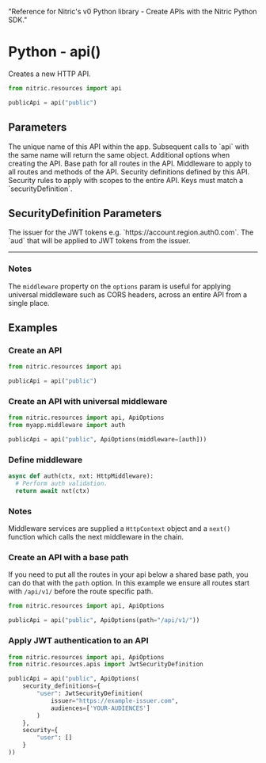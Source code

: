   "Reference for Nitric's v0 Python library - Create APIs with the Nitric Python SDK."

# Python - api()

Creates a new HTTP API.

```python
from nitric.resources import api

publicApi = api("public")
```

## Parameters

<Properties>
  <Property name="name" required type="string">
    The unique name of this API within the app. Subsequent calls to `api` with
    the same name will return the same object.
  </Property>
  <Property name="options" type="object" optional>
    Additional options when creating the API.
    <Properties nested>
      <Property name="path" type="string" optional>
        Base path for all routes in the API.
      </Property>
      <Property name="middleware" type="List[Middleware]" optional>
        Middleware to apply to all routes and methods of the API.
      </Property>
      <Property
        name="securityDefinitions"
        type="dict[str, SecurityDefinition]"
        optional
      >
        Security definitions defined by this API.
      </Property>
      <Property name="security" type="dict[str, List[str]]" optional>
        Security rules to apply with scopes to the entire API. Keys must match a
        `securityDefinition`.
      </Property>
    </Properties>
  </Property>
</Properties>

## SecurityDefinition Parameters

<Properties>
  <Property name="issuer" required type="string">
    The issuer for the JWT tokens e.g. `https://account.region.auth0.com`.
  </Property>
  <Property name="audiences" required type="string[]">
    The `aud` that will be applied to JWT tokens from the issuer.
  </Property>
</Properties>

---

### Notes

The `middleware` property on the `options` param is useful for applying universal middleware such as CORS headers, across an entire API from a single place.

## Examples

### Create an API

```python
from nitric.resources import api

publicApi = api("public")
```

### Create an API with universal middleware

```python
from nitric.resources import api, ApiOptions
from myapp.middleware import auth

publicApi = api("public", ApiOptions(middleware=[auth]))
```

### Define middleware

```python
async def auth(ctx, nxt: HttpMiddleware):
  # Perform auth validation.
  return await nxt(ctx)
```

### Notes

Middleware services are supplied a `HttpContext` object and a `next()` function which calls the next middleware in the chain.

### Create an API with a base path

If you need to put all the routes in your api below a shared base path, you can do that with the `path` option. In this example we ensure all routes start with `/api/v1/` before the route specific path.

```python
from nitric.resources import api, ApiOptions

publicApi = api("public", ApiOptions(path="/api/v1/"))
```

### Apply JWT authentication to an API

```python
from nitric.resources import api, ApiOptions
from nitric.resources.apis import JwtSecurityDefinition

publicApi = api("public", ApiOptions(
    security_definitions={
        "user": JwtSecurityDefinition(
            issuer="https://example-issuer.com",
            audiences=['YOUR-AUDIENCES']
        )
    },
    security={
        "user": []
    }
))
```

